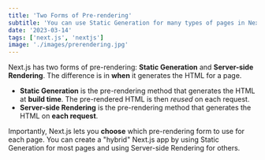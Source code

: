 ---
title: 'Two Forms of Pre-rendering'
subtitle: 'You can use Static Generation for many types of pages in Next JS as well as using SSR pages in other types of situations.'
date: '2023-03-14'
tags: ['next.js', 'nextjs']
image: './images/prerendering.jpg'
---

Next.js has two forms of pre-rendering: **Static Generation** and **Server-side Rendering**. The difference is in **when** it generates the HTML for a page.

- **Static Generation** is the pre-rendering method that generates the HTML at **build time**. The pre-rendered HTML is then _reused_ on each request.
- **Server-side Rendering** is the pre-rendering method that generates the HTML on **each request**.

Importantly, Next.js lets you **choose** which pre-rendering form to use for each page. You can create a "hybrid" Next.js app by using Static Generation for most pages and using Server-side Rendering for others.
